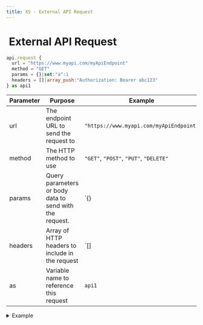 ```yaml
---
title: XS - External API Request
---
```


# <img src="../assets/docuBadge (11).png" alt="" data-size="line" /> External API Request <a href="#xs-externalapirequest" id="xs-externalapirequest"></a>

```javascript
api.request {
  url = "https://www.myapi.com/myApiEndpoint"
  method = "GET"
  params = {}|set:"a":1
  headers = []|array_push:"Authorization: Bearer abc123"
} as api1
```

| Parameter | Purpose                                                 | Example                                 |
| --------- | ------------------------------------------------------- | --------------------------------------- |
| url       | The endpoint URL to send the request to                 | `"https://www.myapi.com/myApiEndpoint"` |
| method    | The HTTP method to use                                  | `"GET"`, `"POST"`, `"PUT"`, `"DELETE"`  |
| params    | Query parameters or body data to send with the request. | \`{}                                    |
| headers   | Array of HTTP headers to include in the request         | \`\[]                                   |
| as        | Variable name to reference this request                 | `api1`                                  |

<details>

<summary>Example</summary>

```javascript
api.request {
  url = "https://api.example.com/users"
  method = "POST"
  params = {}|set:"name":"John"|set:"age":30
  headers = []|array_push:"Content-Type: application/json"
} as createUser
```

This creates an API request that:

* Sends a POST request to the specified URL
* Includes query parameters or body data
* Sets custom headers
* Can be referenced using the alias "createUser"

</details>
